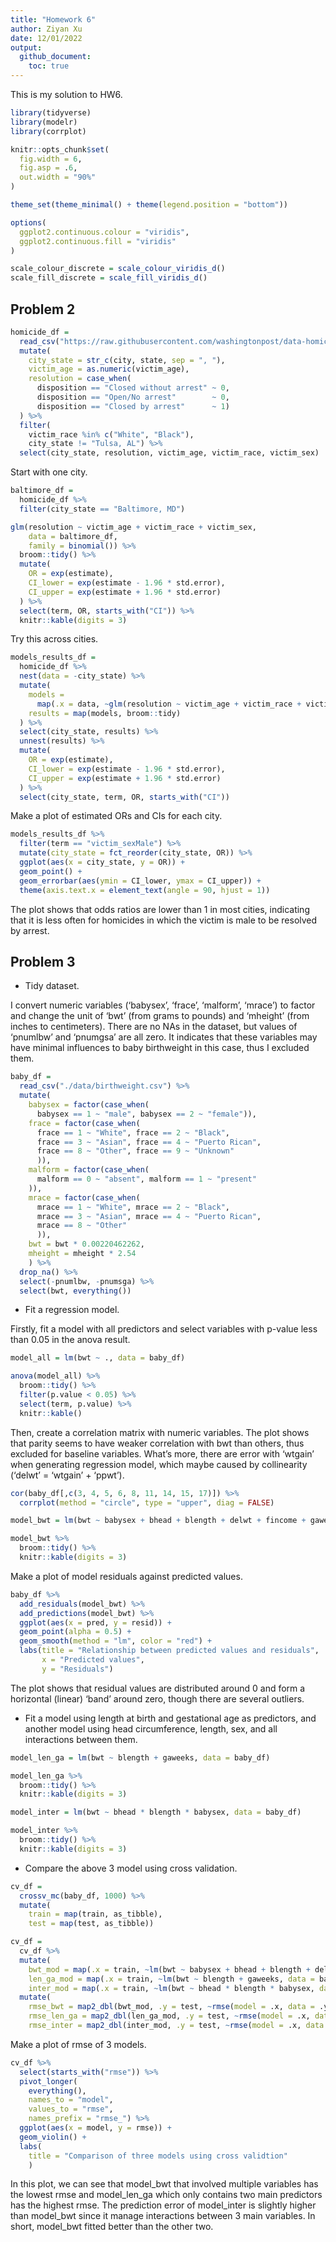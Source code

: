 ```yaml
---
title: "Homework 6"
author: Ziyan Xu
date: 12/01/2022
output: 
  github_document:
    toc: true
---
```


This is my solution to HW6. 

```r
library(tidyverse)
library(modelr)
library(corrplot) 

knitr::opts_chunk$set(
  fig.width = 6,
  fig.asp = .6,
  out.width = "90%"
)

theme_set(theme_minimal() + theme(legend.position = "bottom"))

options(
  ggplot2.continuous.colour = "viridis",
  ggplot2.continuous.fill = "viridis"
)

scale_colour_discrete = scale_colour_viridis_d()
scale_fill_discrete = scale_fill_viridis_d()
```


## Problem 2

```r
homicide_df = 
  read_csv("https://raw.githubusercontent.com/washingtonpost/data-homicides/master/homicide-data.csv", na = c("", "NA", "Unknown")) %>% 
  mutate(
    city_state = str_c(city, state, sep = ", "),
    victim_age = as.numeric(victim_age),
    resolution = case_when(
      disposition == "Closed without arrest" ~ 0,
      disposition == "Open/No arrest"        ~ 0,
      disposition == "Closed by arrest"      ~ 1)
  ) %>% 
  filter(
    victim_race %in% c("White", "Black"),
    city_state != "Tulsa, AL") %>% 
  select(city_state, resolution, victim_age, victim_race, victim_sex)
```

Start with one city.

```r
baltimore_df =
  homicide_df %>% 
  filter(city_state == "Baltimore, MD")

glm(resolution ~ victim_age + victim_race + victim_sex, 
    data = baltimore_df,
    family = binomial()) %>% 
  broom::tidy() %>% 
  mutate(
    OR = exp(estimate), 
    CI_lower = exp(estimate - 1.96 * std.error),
    CI_upper = exp(estimate + 1.96 * std.error)
  ) %>% 
  select(term, OR, starts_with("CI")) %>% 
  knitr::kable(digits = 3)
```

Try this across cities.

```r
models_results_df = 
  homicide_df %>% 
  nest(data = -city_state) %>% 
  mutate(
    models = 
      map(.x = data, ~glm(resolution ~ victim_age + victim_race + victim_sex, data = .x, family = binomial())),
    results = map(models, broom::tidy)
  ) %>% 
  select(city_state, results) %>% 
  unnest(results) %>% 
  mutate(
    OR = exp(estimate),
    CI_lower = exp(estimate - 1.96 * std.error),
    CI_upper = exp(estimate + 1.96 * std.error)
  ) %>% 
  select(city_state, term, OR, starts_with("CI")) 
```

Make a plot of estimated ORs and CIs for each city. 

```r
models_results_df %>% 
  filter(term == "victim_sexMale") %>% 
  mutate(city_state = fct_reorder(city_state, OR)) %>% 
  ggplot(aes(x = city_state, y = OR)) + 
  geom_point() + 
  geom_errorbar(aes(ymin = CI_lower, ymax = CI_upper)) + 
  theme(axis.text.x = element_text(angle = 90, hjust = 1))
```

The plot shows that odds ratios are lower than 1 in most cities, indicating that it is less often for homicides in which the victim is male to be resolved by arrest.


## Problem 3

 - Tidy dataset.

I convert numeric variables ('babysex', 'frace', 'malform', 'mrace') to factor and change the unit of 'bwt' (from grams to pounds) and 'mheight' (from inches to centimeters). There are no NAs in the dataset, but values of 'pnumlbw' and 'pnumgsa' are all zero. It indicates that these variables may have minimal influences to baby birthweight in this case, thus I excluded them. 

```r
baby_df = 
  read_csv("./data/birthweight.csv") %>% 
  mutate(
    babysex = factor(case_when(
      babysex == 1 ~ "male", babysex == 2 ~ "female")),
    frace = factor(case_when(
      frace == 1 ~ "White", frace == 2 ~ "Black", 
      frace == 3 ~ "Asian", frace == 4 ~ "Puerto Rican",
      frace == 8 ~ "Other", frace == 9 ~ "Unknown"
      )),
    malform = factor(case_when(
      malform == 0 ~ "absent", malform == 1 ~ "present"
    )),
    mrace = factor(case_when(
      mrace == 1 ~ "White", mrace == 2 ~ "Black",
      mrace == 3 ~ "Asian", mrace == 4 ~ "Puerto Rican",
      mrace == 8 ~ "Other"
      )),
    bwt = bwt * 0.00220462262,
    mheight = mheight * 2.54
    ) %>% 
  drop_na() %>% 
  select(-pnumlbw, -pnumsga) %>% 
  select(bwt, everything())
```

 - Fit a regression model. 

Firstly, fit a model with all predictors and select variables with p-value less than 0.05 in the anova result. 

```r
model_all = lm(bwt ~ ., data = baby_df)

anova(model_all) %>% 
  broom::tidy() %>% 
  filter(p.value < 0.05) %>% 
  select(term, p.value) %>% 
  knitr::kable()
```

Then, create a correlation matrix with numeric variables. The plot shows that parity seems to have weaker correlation with bwt than others, thus excluded for baseline variables. What's more, there are error with 'wtgain' when generating regression model, which maybe caused by collinearity ('delwt' = 'wtgain' + 'ppwt').

```r
cor(baby_df[,c(3, 4, 5, 6, 8, 11, 14, 15, 17)]) %>% 
  corrplot(method = "circle", type = "upper", diag = FALSE)

model_bwt = lm(bwt ~ babysex + bhead + blength + delwt + fincome + gaweeks + mheight + mrace + ppbmi + smoken, data = baby_df)

model_bwt %>% 
  broom::tidy() %>% 
  knitr::kable(digits = 3)
```

Make a plot of model residuals against predicted values.

```r
baby_df %>% 
  add_residuals(model_bwt) %>% 
  add_predictions(model_bwt) %>% 
  ggplot(aes(x = pred, y = resid)) + 
  geom_point(alpha = 0.5) +
  geom_smooth(method = "lm", color = "red") +
  labs(title = "Relationship between predicted values and residuals", 
       x = "Predicted values", 
       y = "Residuals")
```

The plot shows that residual values are distributed around 0 and form a horizontal (linear) ‘band’ around zero, though there are several outliers.

 - Fit a model using length at birth and gestational age as predictors, and another model using head circumference, length, sex, and all interactions between them.

```r
model_len_ga = lm(bwt ~ blength + gaweeks, data = baby_df)

model_len_ga %>% 
  broom::tidy() %>% 
  knitr::kable(digits = 3)

model_inter = lm(bwt ~ bhead * blength * babysex, data = baby_df)

model_inter %>% 
  broom::tidy() %>% 
  knitr::kable(digits = 3)
```

 - Compare the above 3 model using cross validation.

```r
cv_df =
  crossv_mc(baby_df, 1000) %>% 
  mutate(
    train = map(train, as_tibble),
    test = map(test, as_tibble))

cv_df = 
  cv_df %>% 
  mutate(
    bwt_mod = map(.x = train, ~lm(bwt ~ babysex + bhead + blength + delwt + fincome + gaweeks + mheight + mrace + ppbmi + smoken, data = baby_df)),
    len_ga_mod = map(.x = train, ~lm(bwt ~ blength + gaweeks, data = baby_df)),
    inter_mod = map(.x = train, ~lm(bwt ~ bhead * blength * babysex, data = baby_df))) %>% 
  mutate(
    rmse_bwt = map2_dbl(bwt_mod, .y = test, ~rmse(model = .x, data = .y)),
    rmse_len_ga = map2_dbl(len_ga_mod, .y = test, ~rmse(model = .x, data = .y)),
    rmse_inter = map2_dbl(inter_mod, .y = test, ~rmse(model = .x, data = .y)))
```

Make a plot of rmse of 3 models.

```r
cv_df %>% 
  select(starts_with("rmse")) %>% 
  pivot_longer(
    everything(),
    names_to = "model", 
    values_to = "rmse",
    names_prefix = "rmse_") %>% 
  ggplot(aes(x = model, y = rmse)) + 
  geom_violin() +
  labs(
    title = "Comparison of three models using cross validtion"
    )
```

In this plot, we can see that model_bwt that involved multiple variables has the lowest rmse and model_len_ga which only contains two main predictors has the highest rmse. The prediction error of model_inter is slightly higher than model_bwt since it manage interactions between 3 main variables. In short, model_bwt fitted better than the other two.